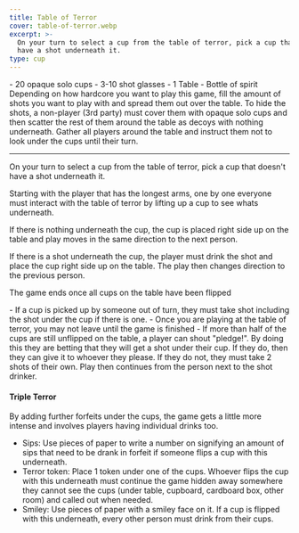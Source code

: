 ```yaml
---
title: Table of Terror
cover: table-of-terror.webp
excerpt: >-
  On your turn to select a cup from the table of terror, pick a cup that doesn't
  have a shot underneath it.
type: cup
---
```


<GameHero
  cover="/BeerGoggleGames/images/table-of-terror.webp"
  alt="Table of Terror"
/>

<GameSection title="Equipment" icon="/BeerGoggleGames/images/liquor.webp">
-   20 opaque solo cups
-   3-10 shot glasses
-   1 Table
-   Bottle of spirit
</GameSection>

<GameSection title="Setup" icon="/BeerGoggleGames/images/settings.webp">
Depending on how hardcore you want to play this game, fill the amount of shots you want to play with and spread them out over the table. To hide the shots, a non-player (3rd party) must cover them with opaque solo cups and then scatter the rest of them around the table as decoys with nothing underneath. Gather all players around the table and instruct them not to look under the cups until their turn.

* * *
</GameSection>

<GameSection title="Aim of the Game" icon="/BeerGoggleGames/images/target.webp">
<p>On your turn to select a cup from the table of terror, pick a cup that doesn't have a shot underneath it.</p>
</GameSection>

<GameSection title="How to Play" icon="/BeerGoggleGames/images/question.webp">
Starting with the player that has the longest arms, one by one everyone must interact with the table of terror by lifting up a cup to see whats underneath.

If there is nothing underneath the cup, the cup is placed right side up on the table and play moves in the same direction to the next person.

If there is a shot underneath the cup, the player must drink the shot and place the cup right side up on the table. The play then changes direction to the previous person.

The game ends once all cups on the table have been flipped
</GameSection>

<GameSection title="Rules" icon="/BeerGoggleGames/images/rules.webp">
-   If a cup is picked up by someone out of turn, they must take shot including the shot under the cup if there is one.
-   Once you are playing at the table of terror, you may not leave until the game is finished
-   If more than half of the cups are still unflipped on the table, a player can shout "pledge!". By doing this they are betting that they will get a shot under their cup. If they do, then they can give it to whoever they please. If they do not, they must take 2 shots of their own. Play then continues from the person next to the shot drinker.
</GameSection>

<GameSection title="Special Edition" icon="/BeerGoggleGames/images/special.webp">

<h4>Triple Terror</h4>

By adding further forfeits under the cups, the game gets a little more intense and involves players having individual drinks too.

-   Sips: Use pieces of paper to write a number on signifying an amount of sips that need to be drank in forfeit if someone flips a cup with this underneath.
-   Terror token: Place 1 token under one of the cups. Whoever flips the cup with this underneath must continue the game hidden away somewhere they cannot see the cups (under table, cupboard, cardboard box, other room) and called out when needed.
-   Smiley: Use pieces of paper with a smiley face on it. If a cup is flipped with this underneath, every other person must drink from their cups.
</GameSection>

<ShareButtons title="Table of Terror" />

<FeedbackCard>
</FeedbackCard>
